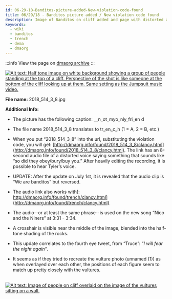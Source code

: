 ```yaml
---
id: 06-29-18-Banditos-picture-added-New-violation-code-found
title: 06/29/18 - Banditos picture added / New violation code found
description: Image of Banditos on cliff added and page with distorted and reversed audio clip from NATN saying "we are banditos" discovered.
keywords:
  - wiki
  - banditos
  - trench
  - dema
  - dmaorg
---
```


:::info
View the page on [dmaorg archive](https://www.dmaorg.site/062918/found/15398642_14/clancy.html)
:::

[![Alt text: Half tone image on white background showing a group of people standing at the top of a cliff. Perspective of the shot is like someone at the bottom of the cliff looking up at them. Same setting as the Jumpsuit music video.](./assets/2018_514_3_8.jpg)](./assets/2018_514_3_8.jpg)

**File name:** 2018_514_3_8.jpg

**Additional Info:**

- The picture has the following caption: __n_ot_myo_nly_fri_en d

- The file name 2018_514_3_8 translates to tr_en_c_h (1 = A, 2 = B, etc.)

- When you put “2018_514_3_8” into the url, substituting the violation code, you will get: [http://dmaorg.info/found/2018_514_3_8/clancy.html](http://dmaorg.info/found/2018_514_3_8/clancy.html). The link has an 8-second audio file of a distorted voice saying something that sounds like “so did they obey/bury/buy you.” After heavily editing the recording, it is possible to hear Tyler’s voice.

- UPDATE: After the update on July 1st, it is revealed that the audio clip is “We are banditos” but reversed.

- The audio link also works with[: http://dmaorg.info/found/trench/clancy.html](http://dmaorg.info/found/trench/clancy.html)

- The audio--or at least the same phrase--is used on the new song “Nico and the Niners” at 3:31 - 3:34.

- A crosshair is visible near the middle of the image, blended into the half-tone shading of the rocks.

- This update correlates to the fourth eye tweet, from “Truce”: “*I will fear the night again”*.

- It seems as if they tried to recreate the vulture photo (unnamed (1)) as when overlayed over each other, the positions of each figure seem to match up pretty closely with the vultures.

&nbsp;&nbsp;&nbsp;&nbsp;&nbsp;&nbsp;&nbsp;&nbsp;[![Alt text: Image of people on cliff overlaid on the image of the vultures sitting on a wall.](./assets/2018-06-30_1218.png)](./assets/2018-06-30_1218.png)



